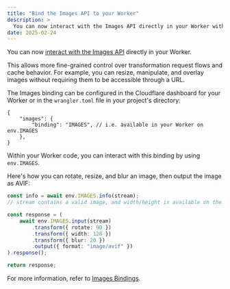```yaml
---
title: "Bind the Images API to your Worker"
description: >
  You can now interact with the Images API directly in your Worker with Image Bindings.
date: 2025-02-24
---
```



You can now [interact with the Images API](/images/transform-images/bindings/) directly in your Worker.

This allows more fine-grained control over transformation request flows and cache behavior. For example, you can resize, manipulate, and overlay images without requiring them to be accessible through a URL.

The Images binding can be configured in the Cloudflare dashboard for your Worker or in the `wrangler.toml` file in your project's directory:

<WranglerConfig>

```jsonc
{
	"images": {
		"binding": "IMAGES", // i.e. available in your Worker on env.IMAGES
	},
}
```

</WranglerConfig>

Within your Worker code, you can interact with this binding by using `env.IMAGES`.

Here's how you can rotate, resize, and blur an image, then output the image as AVIF:

```ts
const info = await env.IMAGES.info(stream);
// stream contains a valid image, and width/height is available on the info object

const response = (
	await env.IMAGES.input(stream)
		.transform({ rotate: 90 })
		.transform({ width: 128 })
		.transform({ blur: 20 })
		.output({ format: "image/avif" })
).response();

return response;
```

For more information, refer to [Images Bindings](/images/transform-images/bindings/).
